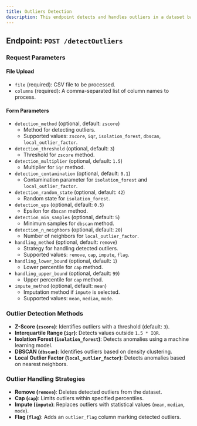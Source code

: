 ---
title: Outliers Detection
description: This endpoint detects and handles outliers in a dataset based on specified detection and handling methods.
---

## Endpoint: `POST /detectOutliers`

### Request Parameters

#### File Upload
- `file` (required): CSV file to be processed.
- `columns` (required): A comma-separated list of column names to process.

#### Form Parameters
- `detection_method` (optional, default: `zscore`)
  - Method for detecting outliers.
  - Supported values: `zscore`, `iqr`, `isolation_forest`, `dbscan`, `local_outlier_factor`.
- `detection_threshold` (optional, default: `3`)
  - Threshold for `zscore` method.
- `detection_multiplier` (optional, default: `1.5`)
  - Multiplier for `iqr` method.
- `detection_contamination` (optional, default: `0.1`)
  - Contamination parameter for `isolation_forest` and `local_outlier_factor`.
- `detection_random_state` (optional, default: `42`)
  - Random state for `isolation_forest`.
- `detection_eps` (optional, default: `0.5`)
  - Epsilon for `dbscan` method.
- `detection_min_samples` (optional, default: `5`)
  - Minimum samples for `dbscan` method.
- `detection_n_neighbors` (optional, default: `20`)
  - Number of neighbors for `local_outlier_factor`.
- `handling_method` (optional, default: `remove`)
  - Strategy for handling detected outliers.
  - Supported values: `remove`, `cap`, `impute`, `flag`.
- `handling_lower_bound` (optional, default: `1`)
  - Lower percentile for `cap` method.
- `handling_upper_bound` (optional, default: `99`)
  - Upper percentile for `cap` method.
- `impute_method` (optional, default: `mean`)
  - Imputation method if `impute` is selected.
  - Supported values: `mean`, `median`, `mode`.

### Outlier Detection Methods
- **Z-Score (`zscore`)**: Identifies outliers with a threshold (default: `3`).
- **Interquartile Range (`iqr`)**: Detects values outside `1.5 * IQR`.
- **Isolation Forest (`isolation_forest`)**: Detects anomalies using a machine learning model.
- **DBSCAN (`dbscan`)**: Identifies outliers based on density clustering.
- **Local Outlier Factor (`local_outlier_factor`)**: Detects anomalies based on nearest neighbors.

### Outlier Handling Strategies
- **Remove (`remove`)**: Deletes detected outliers from the dataset.
- **Cap (`cap`)**: Limits outliers within specified percentiles.
- **Impute (`impute`)**: Replaces outliers with statistical values (`mean`, `median`, `mode`).
- **Flag (`flag`)**: Adds an `outlier_flag` column marking detected outliers.
